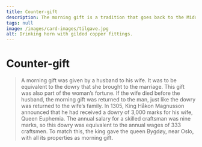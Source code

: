 ```yaml
---
title: Counter-gift
description: The morning gift is a tradition that goes back to the Middle Ages.
tags: null
image: /images/card-images/tilgave.jpg
alt: Drinking horn with gilded copper fittings.
---
```



# Counter-gift

<Blockquote 
    quote='“If he loses her, her heirs are to receive her dowry, but the counter-gift is forfeited.”'
    footer='List of Inheritance, chapter 3' />


<Container stil="initial side">
    A morning gift was given by a husband to his wife. It was to be equivalent to the dowry that she brought to the marriage. This gift was also part of the woman’s fortune. If the wife died before the husband, the morning gift was returned to the man, just like the dowry was returned to the wife’s family. In 1305, King Håkon Magnusson announced that he had received a dowry of 3,000 marks for his wife, Queen Euphemia. The annual salary for a skilled craftsman was nine marks, so this dowry was equivalent to the annual wages of 333 craftsmen. To match this, the king gave the queen Bygdøy, near Oslo, with all its properties as morning gift.
</Container>

<Figure
    image="/images/arvetall/skrin.jpg"
    title="A chest with gifts that could have been a nice morning gift."
    alt="A chest with clothes and jewelry."
>
</Figure>
